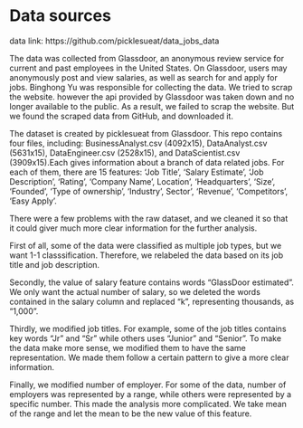 # Data sources

data link: https://github.com/picklesueat/data_jobs_data


The data was collected from Glassdoor, an anonymous review service for current and past employees in the United States. On Glassdoor, users may anonymously post and view salaries, as well as search for and apply for jobs. Binghong Yu was responsible for collecting the data. We tried to scrap the website. however the api provided by Glassdoor was taken down and no longer available to the public. As a result, we failed to scrap the website. But we found the scraped data from GitHub, and downloaded it. 


The dataset is created by picklesueat from Glassdoor. This repo contains four files, including: BusinessAnalyst.csv (4092x15), DataAnalyst.csv (5631x15), DataEngineer.csv (2528x15), and DataScientist.csv (3909x15).Each gives information about a branch of data related jobs. For each of them, there are 15 features: 'Job Title', 'Salary Estimate', 'Job Description', 'Rating', 'Company Name', Location', 'Headquarters', 'Size', 'Founded', 'Type of ownership', 'Industry', Sector', 'Revenue', 'Competitors', 'Easy Apply’.

There were a few problems with the raw dataset, and we cleaned it so that it could giver much more clear information for the further analysis. 

First of all, some of the data were classified as multiple job types, but we want 1-1 classsification. Therefore, we relabeled the data based on its job title and job description. 

Secondly, the value of salary feature contains words “GlassDoor estimated”. We only want the actual number of salary, so we deleted the words contained in the salary column and replaced "k", representing thousands, as "1,000".

Thirdly, we modified job titles. For example, some of the job titles contains key words "Jr" and "Sr" while others uses "Junior" and "Senior". To make the data make more sense, we modified them to have the same representation. We made them follow a certain pattern to give a more clear information. 

Finally, we modified number of employer. For some of the data, number of employers was represented by a range, while others were represented by a specific number. This made the analysis more complicated. We take mean of the range and let the mean to be the new value of this feature. 
